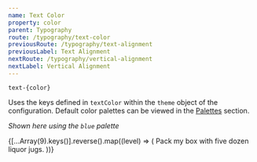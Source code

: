 ```yaml
---
name: Text Color
property: color
parent: Typography
route: /typography/text-color
previousRoute: /typography/text-alignment
previousLabel: Text Alignment
nextRoute: /typography/vertical-alignment
nextLabel: Vertical Alignment
---
```



`text-{color}`

Uses the keys defined in `textColor` within the `theme` object of the configuration. Default color palettes can be viewed in the [Palettes](/color/palettes) section.

_Shown here using the `blue` palette_

<Grid>
  {[...Array(9).keys()].reverse().map((level) => (
    <InfoBox pattern={`text-blue-${(level + 1) * 100}`}>
      <Box
        key={level}
        className={`p-4 border rounded-sm text-blue-${(level + 1) * 100}`}
      >
        Pack my box with five dozen liquor jugs.
      </Box>
    </InfoBox>
  ))}
</Grid>
